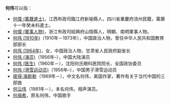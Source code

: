 '''何伟'''可以指：
* [[何偉_(萬曆進士)|何偉 (萬曆進士)]]，江西布政司臨江府新喻縣人，四川省重慶府涪州民籍，萬曆十一年癸未科進士。
* [[何偉_(軍事人物)|何偉 (軍事人物)]]，浙江布政司紹興府山陰縣人，明朝、南明軍事人物。
* [[何伟_(1910年)|何伟 (1910年)]]（1910年－1973年），中国政治人物，曾任中华人民共和国教育部部长
* [[何伟_(1964年)|何伟 (1964年)]]，女，中国政治人物，甘肃省人民政府副省长
* [[何伟_(演员)|何伟 (演员)]]（1956年–），中国大陆演员
* [[何伟_(医生)|何伟 (医生)]]（1960年－），沈阳何氏眼科医院院长、全国政协委员
* [[何伟_(滑雪运动员)|何伟 (滑雪运动员)]]（1956年–），中国男子滑雪运动员
* [[彼得·海斯勒|彼得·海斯勒]]（1969年－），中文名何伟，美国作家，著作有关于当代中国的三部曲
* [[何沄伟|何沄伟]]（1981年－），本名何伟，相声演员。
* [[何昶希|何昶希]]，原名何伟，中国歌手

{{Disambig|H|cat=二字何姓人名消歧义}}